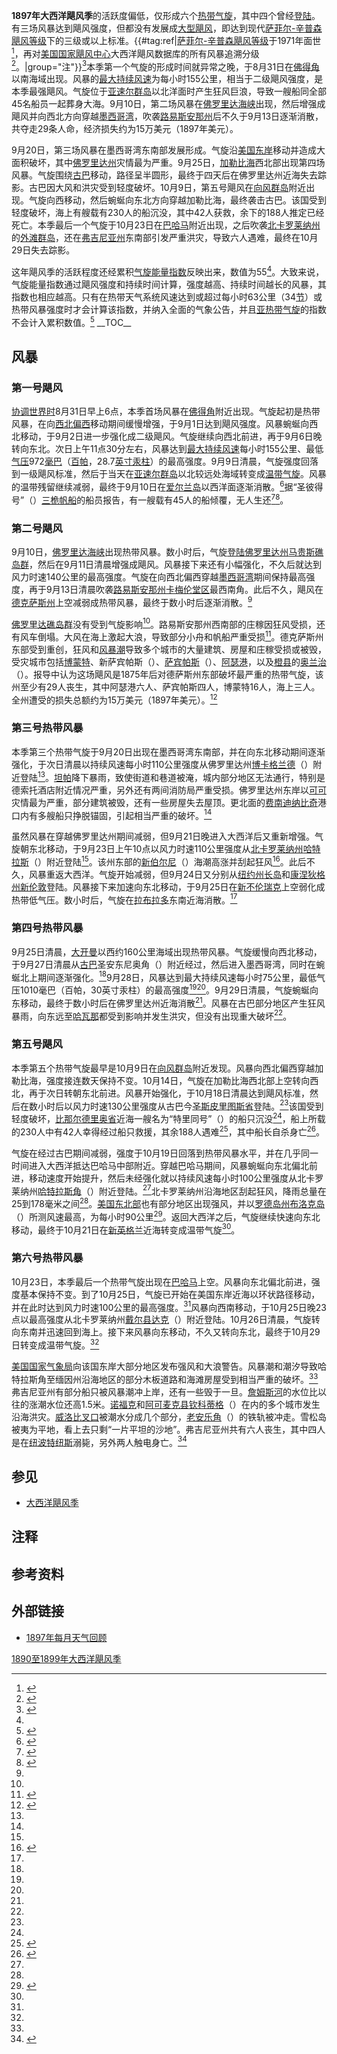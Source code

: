 {{noteTA
|G1=USState
|1=zh-hans:亚速尔;zh-tw:亞速;zh-hk:亞速爾;
}}
{{Infobox hurricane season
| Basin=Atl
| Year=1897
| Track=1897 Atlantic hurricane season map.png
| First storm formed=1897年8月31日
| Last storm dissipated=1897年10月29日
| Strongest storm name=第一号
| Strongest storm winds=85
| Strongest storm pressure=972
| Average wind speed=1
| Total depressions=6
| Total storms=6
| Total hurricanes=3
| Total intense=0
| Damagespre=至少
| Damages=.150
| Fatalities=262
| five seasons=[[1895年大西洋飓风季|1895]]、[[1896年大西洋飓风季|1896]]、'''1897'''、[[1898年大西洋飓风季|1898]]、[[1899年大西洋飓风季|1899]]
}}
'''1897年大西洋飓风季'''的活跃度偏低，仅形成六个[[热带气旋|热带气旋]]，其中四个曾经[[登陆_(气象学)|登陆]]。有三场风暴达到飓风强度，但都没有发展成[[热带气旋等级|大型飓风]]，即达到现代[[萨菲尔-辛普森飓风等级|萨菲尔-辛普森飓风等级]]下的三级或以上标准。{{#tag:ref|[[萨菲尔-辛普森飓风等级|萨菲尔-辛普森飓风等级]]于1971年面世<ref name="USA Today">{{cite news | author = Jack Williams | title = Hurricane scale invented to communicate storm danger | publisher = [[今日美国|USA Today]] | date = 2005-05-17 | accessdate = 2013-08-04 | url = http://usatoday30.usatoday.com/weather/hurricane/whscale.htm | archiveurl = https://web.archive.org/web/20160324154907/http://usatoday30.usatoday.com/weather/hurricane/whscale.htm | deadurl = no | archivedate = 2016-03-24 }}</ref>，再对[[国家飓风中心|美国国家飓风中心]]大西洋飓风数据库的所有风暴追溯分级<ref>{{cite report | publisher = Hurricane Research Division | title = Chronological List of All Continental United States Hurricanes: 1851-2012 | date = 2013-06 | accessdate = 2016-11-10 | archivedate = 2016-05-03 | deadurl = no | archiveurl = https://web.archive.org/web/20160503012801/http://www.aoml.noaa.gov/hrd/hurdat/All_U.S._Hurricanes.html | url = http://www.aoml.noaa.gov/hrd/hurdat/All_U.S._Hurricanes.html }}</ref>。|group="注"}}<ref name="ACE">{{cite report | author = Hurricane Research Division | publisher = National Oceanic and Atmospheric Administration | date = 2011-03 | title = Atlantic basin Comparison of Original and Revised HURDAT | accessdate = 2016-03-04 | archivedate = 2016-03-04 | archiveurl = https://web.archive.org/web/20160304040342/http://www.aoml.noaa.gov/hrd/hurdat/Comparison_of_Original_and_Revised_HURDAT_mar11.html | url = http://www.aoml.noaa.gov/hrd/hurdat/Comparison_of_Original_and_Revised_HURDAT_mar11.html | dead-url = no }}</ref>本季第一个气旋的形成时间就异常之晚，于8月31日在[[佛得角|佛得角]]以南海域出现。风暴的[[最大持续风速|最大持续风速]]为每小时155公里，相当于二级飓风强度，是本季最强飓风。气旋位于[[亚速尔群岛|亚速尔群岛]]以北洋面时产生狂风巨浪，导致一艘船同全部45名船员一起葬身大海。9月10日，第二场风暴在[[佛罗里达海峡|佛罗里达海峡]]出现，然后增强成飓风并向西北方向穿越[[墨西哥湾|墨西哥湾]]，吹袭[[路易斯安那州|路易斯安那州]]后不久于9月13日逐渐消散，共夺走29条人命，经济损失约为15万美元（1897年美元）。

9月20日，第三场风暴在墨西哥湾东南部发展形成。气旋沿[[美国东岸|美国东岸]]移动并造成大面积破坏，其中[[佛罗里达州|佛罗里达州]]灾情最为严重。9月25日，[[加勒比海|加勒比海]]西北部出现第四场风暴。气旋围绕[[古巴|古巴]]移动，路径呈半圆形，最终于四天后在佛罗里达州近海失去踪影。古巴因大风和洪灾受到轻度破坏。10月9日，第五号飓风在[[向风群岛|向风群岛]]附近出现。气旋向西移动，然后蜿蜒向东北方向穿越加勒比海，最终袭击古巴。该国受到轻度破坏，海上有艘载有230人的船沉没，其中42人获救，余下的188人推定已经死亡。本季最后一个气旋于10月23日在[[巴哈马|巴哈马]]附近出现，之后吹袭[[北卡罗莱纳州|北卡罗莱纳州]]的[[外滩群岛|外滩群岛]]，还在[[弗吉尼亚州|弗吉尼亚州]]东南部引发严重洪灾，导致六人遇难，最终在10月29日失去踪影。

这年飓风季的活跃程度还经累积[[气旋能量指数|气旋能量指数]]反映出来，数值为55<ref name="ACE" />。大致来说，气旋能量指数通过飓风强度和持续时间计算，强度越高、持续时间越长的风暴，其指数也相应越高。只有在热带天气系统风速达到或超过每小时63公里（34[[节_(单位)|节]]）或热带风暴强度时才会计算该指数，并纳入全面的气象公告，并且[[亚热带气旋|亚热带气旋]]的指数不会计入累积数值。<ref>{{cite web |author=David Levinson |date=2008-08-20 |title=2005 Atlantic Ocean Tropical Cyclones |publisher=National Climatic Data Center |archiveurl=https://archive.li/20131105020723/http://www.ncdc.noaa.gov/oa/climate/research/2005/2005-atlantic-trop-cyclones.html |archivedate=2013-11-05 |deadurl=no |accessdate=2014-04-01 |url=http://www.ncdc.noaa.gov/oa/climate/research/2005/2005-atlantic-trop-cyclones.html }}</ref>
__TOC__
{{Clear}}

== 风暴 ==

=== 第一号飓风 ===
{{Infobox Hurricane Small
|Basin=Atl
|Image=1897 Atlantic hurricane 1 track.png
|Formed=8月31日
|Dissipated=9月9日
|1-min winds=85
|Pressure=≤972
}}
[[协调世界时|协调世界时]]8月31日早上6点，本季首场风暴在[[佛得角|佛得角]]附近出现。气旋起初是热带风暴，在向[[罗盘方位|西北偏西]]移动期间缓慢增强，于9月1日达到飓风强度。风暴蜿蜒向西北移动，于9月2日进一步强化成二级飓风。气旋继续向西北前进，再于9月6日晚转向东北。{{lang|en|[[协调世界时|UTC]]}}次日上午11点30分左右，风暴达到[[最大持续风速|最大持续风速]]每小时155公里、最低[[气压|气压]]972[[巴|毫巴]]（[[帕斯卡|百帕]]，28.7[[英寸汞柱|英寸汞柱]]）的最高强度。9月9日清晨，气旋强度回落到一级飓风标准，然后于当天在[[亚速尔群岛|亚速尔群岛]]以北较远处海域转变成[[温带气旋|温带气旋]]。风暴的温带残留继续减弱，最终于9月10日在[[爱尔兰岛|爱尔兰岛]]以西洋面逐渐消散。<ref name="HURDAT">{{cite web | author = [[国家飓风中心|National Hurricane Center]] | author2 = Hurricane Research Division | title = Atlantic hurricane best track (HURDAT version 2) | accessdate = 2016-11-01 | url = http://www.nhc.noaa.gov/data/hurdat/hurdat2-1851-2015-070616.txt | publisher = United States National Oceanic and Atmospheric Administration | date = 2016-07-06 | archivedate = 2016-10-04 | archiveurl = https://web.archive.org/web/20161004150702/http://www.nhc.noaa.gov/data/hurdat/hurdat2-1851-2015-070616.txt | format = [[文本文件|TXT]] | deadurl = no }}</ref>据“圣彼得号”（{{lang|en|St. Peter}}）[[三桅帆船|三桅帆船]]的船员报告，有一艘载有45人的船倾覆，无人生还<ref name="partagas">{{cite report | accessdate = 2016-12-04 | location = Miami, Florida | archiveurl = https://web.archive.org/web/20100601171821/http://www.aoml.noaa.gov/hrd/Landsea/Partagas/1894-1897/1897.pdf | deadurl = no | url = http://www.aoml.noaa.gov/hrd/Landsea/Partagas/1894-1897/1897.pdf | title = Year 1897 | author1 = Jose Fernandez-Partagas | author2 = Henry Diaz | date = 1996 | work = Atlantic Oceanographic and Meteorological Laboratory | publisher = National Oceanic and Atmospheric Administration | pages = 57–69 | archivedate = 2010-06-01 }}</ref><ref name="deadliest">{{cite report | url = http://www.nhc.noaa.gov/pastdeadly.shtml | title = The Deadliest Atlantic Tropical Cyclones, 1492-1996 | author1 = Edward N. Rappaport | author2 = Jose Fernandez-Partagas | date = 1997-04-22 | archiveurl = https://web.archive.org/web/20160809035651/http://www.nhc.noaa.gov/pastdeadly.shtml | work = National Hurricane Center | publisher = National Oceanic and Atmospheric Administration | pages = 57–69 | accessdate = 2016-12-04 | location = Miami, Florida | archivedate = 2016-08-09 | deadurl = no }}</ref>。
{{Clear}}

=== 第二号飓风 ===
{{Infobox Hurricane Small
|Basin=Atl
|Image=1897 Atlantic hurricane 2 track.png
|Formed=9月10日
|Dissipated=9月13日
|1-min winds=75
|Pressure=981
}}
9月10日，[[佛罗里达海峡|佛罗里达海峡]]出现热带风暴。数小时后，气旋[[登陆_(气象学)|登陆]][[佛罗里达州|佛罗里达州]][[马贵斯礁岛群|马贵斯礁岛群]]，然后在9月11日清晨增强成飓风。风暴接下来还有小幅强化，不久后就达到风力时速140公里的最高强度。气旋在向西北偏西穿越[[墨西哥湾|墨西哥湾]]期间保持最高强度，再于9月13日清晨吹袭[[路易斯安那州|路易斯安那州]][[卡梅伦堂区_(路易斯安那州)|卡梅伦堂区]]最西南角。此后不久，飓风在[[德克萨斯州|德克萨斯州]]上空减弱成热带风暴，最终于数小时后逐渐消散。<ref name="HURDAT" />

[[佛罗里达礁岛群|佛罗里达礁岛群]]没有受到气旋影响<ref name="partagas" />。路易斯安那州西南部的庄稼因狂风受损，还有风车倒塌。大风在海上激起大浪，导致部分小舟和帆船严重受损<ref name="wpcla">{{cite report | deadurl = no | archiveurl = https://web.archive.org/web/20161021181941/http://www.wpc.ncep.noaa.gov/research/lahur.pdf | archivedate = 2016-10-21 | url = http://www.wpc.ncep.noaa.gov/research/lahur.pdf | title = Louisiana Hurricane History | author = David M. Roth | date = 2010-04-08 | work = Weather Prediction Center | publisher = National Oceanic and Atmospheric Administration | pages = 27–28 | accessdate = 2016-12-01 | location = College Park, Maryland | format = [[便携式文档格式|PDF]] }}</ref>。德克萨斯州东部受到重创，狂风和[[风暴潮|风暴潮]]导致多个城市的大量建筑、房屋和庄稼受损或被毁，受灾城市包括[[博蒙特_(得克萨斯州)|博蒙特]]、新萨宾帕斯（{{lang|en|New Sabine Pass}}）、[[萨宾帕斯_(德克萨斯州)|萨宾帕斯]]（{{lang|en|Sabine Pass}}）、[[阿瑟港_(德克萨斯州)|阿瑟港]]，以及[[橙县_(得克萨斯州)|橙县]]的[[奥兰治_(德克萨斯州)|奥兰治]]（{{lang|en|Orange}}）。报导中认为这场飓风是1875年后对德萨斯州东部破坏最严重的热带气旋，该州至少有29人丧生，其中阿瑟港六人、萨宾帕斯四人，博蒙特16人，海上三人。全州遭受的损失总额约为15万美元（1897年美元）。<ref name="wpctx">{{cite report | url = http://www.wpc.ncep.noaa.gov/research/txhur.pdf | title = Texas Hurricane History | author = David M. Roth | date = 2010-01-17 | work = Weather Prediction Center | publisher = National Oceanic and Atmospheric Administration | page = 28 | accessdate = 2016-11-23 | location = College Park, Maryland | format = PDF | deadurl = no | archiveurl = https://web.archive.org/web/20160304054613/http://www.wpc.ncep.noaa.gov/research/txhur.pdf | archivedate = 2016-03-04 }}</ref>
{{Clear}}

=== 第三号热带风暴 ===
{{Infobox Hurricane Small
|Basin=Atl
|Image=1897 Atlantic tropical storm 3 track.png
|Formed=9月20日
|Dissipated=9月25日
|1-min winds=60
|Pressure=≤1003
}}
本季第三个热带气旋于9月20日出现在墨西哥湾东南部，并在向东北移动期间逐渐强化，于次日清晨以持续风速每小时110公里强度从佛罗里达州[[博卡格兰德_(佛罗里达州)|博卡格兰德]]（{{lang|en|Boca Grande}}）附近登陆<ref name="HURDAT" />。[[坦帕_(佛罗里达州)|坦帕]]降下暴雨，致使街道和巷道被淹，城内部分地区无法通行，特别是德索托酒店附近情况严重，另外还有两间消防局严重受损。佛罗里达州东岸以[[可可_(佛罗里达州)|可可]]灾情最为严重，部分建筑被毁，还有一些房屋失去屋顶。更北面的[[费南迪纳比奇_(佛罗里达州)|费南迪纳比奇]]港口内有多艘船只挣脱锚固，引起相当严重的破坏。<ref name="partagas" />

虽然风暴在穿越佛罗里达州期间减弱，但9月21日晚进入大西洋后又重新增强。气旋朝东北移动，于{{lang|en|UTC}}9月23日上午10点以风力时速110公里强度从[[北卡罗莱纳州|北卡罗莱纳州]][[哈特拉斯_(北卡罗莱纳州)|哈特拉斯]]（{{lang|en|Hatteras}}）附近登陆<ref name="HURDAT" />。该州东部的[[新伯尔尼_(新北卡罗莱纳州)|新伯尔尼]]（{{lang|en|New Bern}}）海潮高涨并刮起狂风<ref name="nctcs">{{cite report | accessdate = 2007-03-11 | location = Blacksburg, Virginia | url = http://repository.wrclib.noaa.gov/cgi/viewcontent.cgi?article=1002&context=nws_tech_memos | format = PDF | title = Tropical cyclones affecting North Carolina since 1586: An historical perspective | archiveurl = https://web.archive.org/web/20070311045226/http://repository.wrclib.noaa.gov/cgi/viewcontent.cgi?article=1002&context=nws_tech_memos | archivedate = 2007-03-11 | author = James E. Hudgins | date = 2000-04 | work = National Weather Service | publisher = National Oceanic and Atmospheric Administration | page = 28 | deadurl = yes }}</ref>。此后不久，风暴重返大西洋。气旋开始减弱，但9月24日又分别从[[纽约州|纽约州]][[长岛_(纽约州)|长岛]]和[[康涅狄格州|康涅狄格州]][[新伦敦_(康涅狄格州)|新伦敦]]登陆。风暴接下来加速向东北移动，于9月25日在[[新不伦瑞克|新不伦瑞克]]上空弱化成热带低气压。数小时后，气旋在[[拉布拉多|拉布拉多]]东南近海消散。<ref name="HURDAT" /> 
{{Clear}}

=== 第四号热带风暴 ===
{{Infobox Hurricane Small
|Basin=Atl
|Image=1897 Atlantic tropical storm 4 track.png
|Formed=9月25日
|Dissipated=9月29日
|1-min winds=40
|Pressure=≤1010
}}
9月25日清晨，[[大开曼|大开曼]]以西约160公里海域出现热带风暴。气旋缓慢向西北移动，于9月27日清晨从[[古巴|古巴]]圣安东尼奥角（{{lang|en|Cape San Antonio}}）附近经过，然后进入墨西哥湾，同时在蜿蜒北上期间逐渐强化。<ref name="HURDAT" />9月28日，风暴达到最大持续风速每小时75公里，最低气压1010毫巴（百帕，30英寸汞柱）的最高强度<ref name="partagas" /><ref name="HURDAT" />。9月29日清晨，气旋蜿蜒向东移动，最终于数小时后在佛罗里达州近海消散<ref name="HURDAT" />。风暴在古巴部分地区产生狂风暴雨，向东远至[[哈瓦那|哈瓦那]]都受到影响并发生洪灾，但没有出现重大破坏<ref name="partagas" />。
{{Clear}}

=== 第五号飓风 ===
{{Infobox Hurricane Small
|Basin=Atl
|Image=1897 Atlantic hurricane 5 track.png
|Formed=10月9日
|Dissipated=10月21日
|1-min winds=70
|Pressure=≤993
}}
本季第五个热带气旋最早是10月9日在[[向风群岛|向风群岛]]附近发现。风暴向西北偏西穿越加勒比海，强度接连数天保持不变。10月14日，气旋在加勒比海西北部上空转向西北，再于次日转朝东北前进。风暴开始强化，于10月18日清晨达到飓风标准，然后在数小时后以风力时速130公里强度从古巴今[[圣斯皮里图斯省|圣斯皮里图斯省]]登陆。<ref name="HURDAT" />该国受到轻度破坏，[[比那尔德里奥省|比那尔德里奥省]]近海一艘名为“特里同号”（{{lang|en|Triton}}）的船只沉没<ref name="partagas" />，船上所载的230人中有42人幸得经过船只救援，其余188人遇难<ref>{{cite news | archivedate = 2016-12-04 | archiveurl = https://web.archive.org/web/20161204140218/http://article.archive.nytimes.com/1897/10/18/102543936.pdf?AWSAccessKeyId=AKIAJBTN455PTTBQQNRQ&Expires=1480860359&Signature=zea3%2FRptjtCCgQpJUMGTNhu3lNA%3D | url = http://article.archive.nytimes.com/1897/10/18/102543936.pdf?AWSAccessKeyId=AKIAJBTN455PTTBQQNRQ&Expires=1480860359&Signature=zea3%2FRptjtCCgQpJUMGTNhu3lNA%3D | title = Wreck Of The Triton | date = 1897-10-18 | newspaper = [[纽约时报|The New York Times]] | accessdate = 2016-12-04 | location = [[哈瓦那|Havana]], [[古巴|Cuba]] | deadurl = no | format = PDF }}</ref>，其中船长自杀身亡<ref>{{cite news | newspaper = Wanganui Chronicle | accessdate = 2016-12-04 | url = https://paperspast.natlib.govt.nz/newspapers/WH18971020.2.5 | title = Wednesday, October 20, 1897 | date = 1897-10-20 | archive-date = 2020-12-22 | archive-url = https://web.archive.org/web/20201222104103/https://paperspast.natlib.govt.nz/newspapers/WH18971020.2.5 | dead-url = no }}</ref>。

气旋在经过古巴期间减弱，强度于10月19日回落到热带风暴水平，并在几乎同一时间进入大西洋抵达巴哈马中部附近。穿越巴哈马期间，风暴蜿蜒向东北偏北前进，移动速度开始提升，然后未经强化就以持续风速每小时100公里强度从北卡罗莱纳州[[哈特拉斯角|哈特拉斯角]]（{{lang|en|Cape Hatteras}}）附近登陆。<ref name="HURDAT" />北卡罗莱纳州沿海地区刮起狂风，降雨总量在25到178毫米之间<ref name="nctcs" />。[[美国东北部|美国东北部]]也有部分地区出现强风，并以[[罗德岛州|罗德岛州]][[布洛克岛|布洛克岛]]（{{lang|en|Block Island}}）所测风速最高，为每小时90公里<ref name="mwr">{{cite report | url = http://www.aoml.noaa.gov/hrd/hurdat/mwr_pdf/1897.pdf | title = Storm Warnings and Weather Forecasts | author = H. H. C. Dunwoody | date = 1897 | work = [[美国国家气象局|Weather Bureau]] | publisher = National Oceanic and Atmospheric Administration; Atlantic Oceanographic and Meteorological Laboratory | pages = 425–427 | archiveurl = https://web.archive.org/web/20160304081521/http://www.aoml.noaa.gov/hrd/hurdat/mwr_pdf/1897.pdf | deadurl = no | accessdate = 2016-12-04 | format = PDF | archivedate = 2016-03-04 }}</ref>。返回大西洋之后，气旋继续快速向东北移动，最终于10月21日在[[新英格兰|新英格兰]]近海转变成温带气旋<ref name="HURDAT" />。
{{Clear}}

=== 第六号热带风暴 ===
{{Infobox Hurricane Small
|Basin=Atl
|Image=1897 Atlantic tropical storm 6 track.png
|Formed=10月23日
|Dissipated=10月29日
|1-min winds=55
|Pressure=≤993
}}
10月23日，本季最后一个热带气旋出现在[[巴哈马|巴哈马]]上空。风暴向东北偏北前进，强度基本保持不变。到了10月25日，气旋已开始在美国东岸近海以环状路径移动，并在此时达到风力时速100公里的最高强度。<ref name="HURDAT" />风暴向西南移动，于{{lang|en|UTC}}10月25日晚23点以最高强度从北卡罗莱纳州[[戴尔县_(北卡罗莱纳州)|戴尔县]][[达克_(北卡罗莱纳州)|达克]]（{{lang|en|Duck}}）附近登陆。10月26日清晨，气旋转向东南并迅速回到海上。接下来风暴向东移动，不久又转向东北，最终于10月29日转变成温带气旋。<ref name="HURDAT" />

[[美国国家气象局|美国国家气象局]]向该国东岸大部分地区发布强风和大浪警告。风暴潮和潮汐导致哈特拉斯角至缅因州沿海地区的部分木板道路和海滩房屋受到相当严重的破坏。<ref name="mwr" />弗吉尼亚州有部分船只被风暴潮冲上岸，还有一些毁于一旦。[[詹姆斯河|詹姆斯河]]的水位比以往的涨潮水位还高1.5米。[[诺福克_(弗吉尼亚州)|诺福克]]和[[阿可麦克县_(弗吉尼亚州)|阿可麦克县]][[钦科蒂格_(弗吉尼亚州)|钦科蒂格]]（{{lang|en|Chincoteague}}）在内的多个城市发生沿海洪灾。[[威洛比叉口|威洛比叉口]]被潮水分成几个部分，[[老安乐角|老安乐角]]（{{lang|en|Old Point Comfort}}）的铁轨被冲走。雪松岛被夷为平地，看上去只剩“一片平坦的沙地”。弗吉尼亚州共有六人丧生，其中四人是在[[纽波特纽斯|纽波特纽斯]]溺毙，另外两人触电身亡。<ref name="vahurricanes">{{cite report | url = http://www.wpc.ncep.noaa.gov/research/roth/valate19hur.htm | title = Late Nineteenth Century Virginia Hurricanes | author1 = David M. Roth | author2 = Hugh Cobb | date = 2001-07-16 | archiveurl = https://web.archive.org/web/20160304064635/http://www.wpc.ncep.noaa.gov/research/roth/valate19hur.htm | work = National Weather Service Office Wakefield, Virginia | publisher = National Oceanic and Atmospheric Administration | accessdate = 2016-12-04 | location = Camp Springs, Maryland | archivedate = 2016-03-04 | deadurl = no }}</ref>
{{Clear}}

== 参见 ==
{{portal|热带气旋}}
*[[大西洋飓风季|大西洋飓风季]]

== 注释 ==
{{Reflist|group="注"}}

== 参考资料 ==
{{Reflist|30em}}

== 外部链接 ==
* [http://www.aoml.noaa.gov/general/lib/lib1/nhclib/mwreviews/1897.pdf 1897年每月天气回顾]{{Wayback|url=http://www.aoml.noaa.gov/general/lib/lib1/nhclib/mwreviews/1897.pdf |date=20210112055720 }}

{{大西洋飓风季}}

{{DEFAULTSORT:1897 Atlantic Hurricane Season}}
[[Category:1890至1899年大西洋飓风季|]]
{{Good article}}